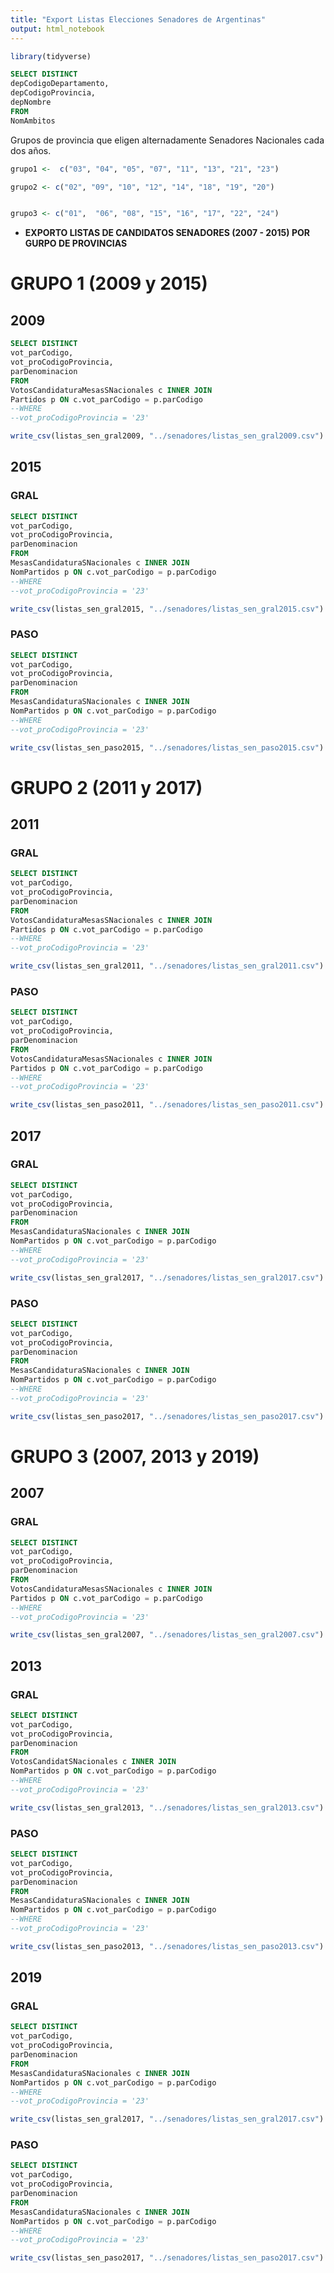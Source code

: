 ```yaml
---
title: "Export Listas Elecciones Senadores de Argentinas"
output: html_notebook
---
```


```r
library(tidyverse)
```



```sql
SELECT DISTINCT
depCodigoDepartamento,
depCodigoProvincia,
depNombre
FROM
NomAmbitos
```



Grupos de provincia que eligen alternadamente Senadores Nacionales cada dos años. 
```r


grupo1 <-  c("03", "04", "05", "07", "11", "13", "21", "23")

grupo2 <- c("02", "09", "10", "12", "14", "18", "19", "20")


grupo3 <- c("01",  "06", "08", "15", "16", "17", "22", "24")


```


* **EXPORTO LISTAS DE CANDIDATOS SENADORES (2007 - 2015) POR GURPO DE PROVINCIAS**


# GRUPO 1 (2009 y 2015)

## 2009

```sql
SELECT DISTINCT
vot_parCodigo,
vot_proCodigoProvincia, 
parDenominacion
FROM
VotosCandidaturaMesasSNacionales c INNER JOIN
Partidos p ON c.vot_parCodigo = p.parCodigo
--WHERE
--vot_proCodigoProvincia = '23'
```


```r
write_csv(listas_sen_gral2009, "../senadores/listas_sen_gral2009.csv")

```

## 2015 

### GRAL

```sql
SELECT DISTINCT
vot_parCodigo,
vot_proCodigoProvincia, 
parDenominacion
FROM
MesasCandidaturaSNacionales c INNER JOIN
NomPartidos p ON c.vot_parCodigo = p.parCodigo
--WHERE
--vot_proCodigoProvincia = '23'
```


```r
write_csv(listas_sen_gral2015, "../senadores/listas_sen_gral2015.csv")

```


### PASO


```sql
SELECT DISTINCT
vot_parCodigo,
vot_proCodigoProvincia, 
parDenominacion
FROM
MesasCandidaturaSNacionales c INNER JOIN
NomPartidos p ON c.vot_parCodigo = p.parCodigo
--WHERE
--vot_proCodigoProvincia = '23'
```


```r
write_csv(listas_sen_paso2015, "../senadores/listas_sen_paso2015.csv")

```



# GRUPO 2 (2011 y 2017)

## 2011

### GRAL

```sql
SELECT DISTINCT
vot_parCodigo,
vot_proCodigoProvincia, 
parDenominacion
FROM
VotosCandidaturaMesasSNacionales c INNER JOIN
Partidos p ON c.vot_parCodigo = p.parCodigo
--WHERE
--vot_proCodigoProvincia = '23'
```


```r
write_csv(listas_sen_gral2011, "../senadores/listas_sen_gral2011.csv")

```


### PASO

```sql
SELECT DISTINCT
vot_parCodigo,
vot_proCodigoProvincia, 
parDenominacion
FROM
VotosCandidaturaMesasSNacionales c INNER JOIN
Partidos p ON c.vot_parCodigo = p.parCodigo
--WHERE
--vot_proCodigoProvincia = '23'
```


```r
write_csv(listas_sen_paso2011, "../senadores/listas_sen_paso2011.csv")

```


## 2017

### GRAL

```sql
SELECT DISTINCT
vot_parCodigo,
vot_proCodigoProvincia, 
parDenominacion
FROM
MesasCandidaturaSNacionales c INNER JOIN
NomPartidos p ON c.vot_parCodigo = p.parCodigo
--WHERE
--vot_proCodigoProvincia = '23'
```


```r
write_csv(listas_sen_gral2017, "../senadores/listas_sen_gral2017.csv")

```


### PASO


```sql
SELECT DISTINCT
vot_parCodigo,
vot_proCodigoProvincia, 
parDenominacion
FROM
MesasCandidaturaSNacionales c INNER JOIN
NomPartidos p ON c.vot_parCodigo = p.parCodigo
--WHERE
--vot_proCodigoProvincia = '23'
```


```r
write_csv(listas_sen_paso2017, "../senadores/listas_sen_paso2017.csv")

```




# GRUPO 3 (2007, 2013 y 2019)

## 2007

### GRAL

```sql
SELECT DISTINCT
vot_parCodigo,
vot_proCodigoProvincia, 
parDenominacion
FROM
VotosCandidaturaMesasSNacionales c INNER JOIN
Partidos p ON c.vot_parCodigo = p.parCodigo
--WHERE
--vot_proCodigoProvincia = '23'
```


```r
write_csv(listas_sen_gral2007, "../senadores/listas_sen_gral2007.csv")

```



## 2013

### GRAL

```sql
SELECT DISTINCT
vot_parCodigo,
vot_proCodigoProvincia, 
parDenominacion
FROM
VotosCandidatSNacionales c INNER JOIN
NomPartidos p ON c.vot_parCodigo = p.parCodigo
--WHERE
--vot_proCodigoProvincia = '23'
```


```r
write_csv(listas_sen_gral2013, "../senadores/listas_sen_gral2013.csv")

```


### PASO


```sql
SELECT DISTINCT
vot_parCodigo,
vot_proCodigoProvincia, 
parDenominacion
FROM
MesasCandidaturaSNacionales c INNER JOIN
NomPartidos p ON c.vot_parCodigo = p.parCodigo
--WHERE
--vot_proCodigoProvincia = '23'
```


```r
write_csv(listas_sen_paso2013, "../senadores/listas_sen_paso2013.csv")

```



## 2019

### GRAL

```sql
SELECT DISTINCT
vot_parCodigo,
vot_proCodigoProvincia, 
parDenominacion
FROM
MesasCandidaturaSNacionales c INNER JOIN
NomPartidos p ON c.vot_parCodigo = p.parCodigo
--WHERE
--vot_proCodigoProvincia = '23'
```


```r
write_csv(listas_sen_gral2017, "../senadores/listas_sen_gral2017.csv")

```


### PASO


```sql
SELECT DISTINCT
vot_parCodigo,
vot_proCodigoProvincia, 
parDenominacion
FROM
MesasCandidaturaSNacionales c INNER JOIN
NomPartidos p ON c.vot_parCodigo = p.parCodigo
--WHERE
--vot_proCodigoProvincia = '23'
```


```r
write_csv(listas_sen_paso2017, "../senadores/listas_sen_paso2017.csv")

```



